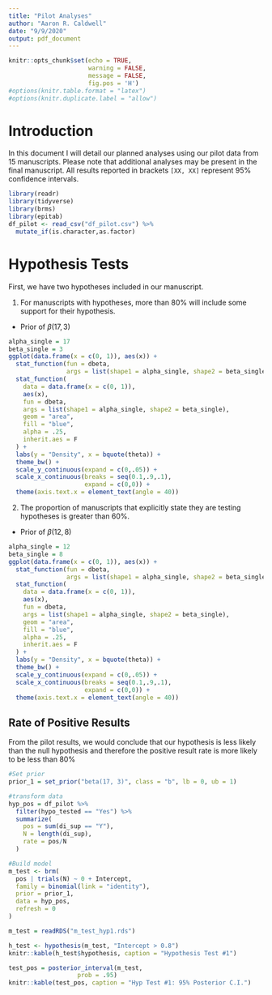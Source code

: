 ```yaml
---
title: "Pilot Analyses"
author: "Aaron R. Caldwell"
date: "9/9/2020"
output: pdf_document
---
```


```r

knitr::opts_chunk$set(echo = TRUE,
                      warning = FALSE,
                      message = FALSE,
                      fig.pos = 'H')
#options(knitr.table.format = "latex")
#options(knitr.duplicate.label = "allow")

```

# Introduction

In this document I will detail our planned analyses using our pilot data from 15 manuscripts. Please note that additional analyses may be present in the final manuscript. All results reported in brackets `[XX, XX]` represent 95% confidence intervals.

```r
library(readr)
library(tidyverse)
library(brms)
library(epitab)
df_pilot <- read_csv("df_pilot.csv") %>% 
  mutate_if(is.character,as.factor)
```


# Hypothesis Tests

First, we have two hypotheses included in our manuscript. 

1. For manuscripts with hypotheses, more than 80% will include some support for their hypothesis.
  - Prior of $\beta(17,3)$
  
```r
alpha_single = 17
beta_single = 3
ggplot(data.frame(x = c(0, 1)), aes(x)) +
  stat_function(fun = dbeta,
                args = list(shape1 = alpha_single, shape2 = beta_single)) +
  stat_function(
    data = data.frame(x = c(0, 1)),
    aes(x),
    fun = dbeta,
    args = list(shape1 = alpha_single, shape2 = beta_single),
    geom = "area",
    fill = "blue",
    alpha = .25,
    inherit.aes = F
  ) +
  labs(y = "Density", x = bquote(theta)) +
  theme_bw() +
  scale_y_continuous(expand = c(0,.05)) +
  scale_x_continuous(breaks = seq(0.1,.9,.1),
                     expand = c(0,0)) +
  theme(axis.text.x = element_text(angle = 40))
```
  

2. The proportion of manuscripts that explicitly state they are testing hypotheses is greater than 60%.
  - Prior of $\beta(12,8)$
  
```r
alpha_single = 12
beta_single = 8
ggplot(data.frame(x = c(0, 1)), aes(x)) +
  stat_function(fun = dbeta,
                args = list(shape1 = alpha_single, shape2 = beta_single)) +
  stat_function(
    data = data.frame(x = c(0, 1)),
    aes(x),
    fun = dbeta,
    args = list(shape1 = alpha_single, shape2 = beta_single),
    geom = "area",
    fill = "blue",
    alpha = .25,
    inherit.aes = F
  ) +
  labs(y = "Density", x = bquote(theta)) +
  theme_bw() +
  scale_y_continuous(expand = c(0,.05)) +
  scale_x_continuous(breaks = seq(0.1,.9,.1),
                     expand = c(0,0)) +
  theme(axis.text.x = element_text(angle = 40))
```

\newpage

## Rate of Positive Results

From the pilot results, we would conclude that our hypothesis is less likely than the null hypothesis and therefore the positive result rate is more likely to be less than 80%

```r
#Set prior
prior_1 = set_prior("beta(17, 3)", class = "b", lb = 0, ub = 1)

#transform data
hyp_pos = df_pilot %>%
  filter(hypo_tested == "Yes") %>%
  summarize(
    pos = sum(di_sup == "Y"),
    N = length(di_sup),
    rate = pos/N
  )

```

```r
#Build model
m_test <- brm(
  pos | trials(N) ~ 0 + Intercept,
  family = binomial(link = "identity"),
  prior = prior_1,
  data = hyp_pos,
  refresh = 0
)
```

```r
m_test = readRDS("m_test_hyp1.rds")
```

```r
h_test <- hypothesis(m_test, "Intercept > 0.8")
knitr::kable(h_test$hypothesis, caption = "Hypothesis Test #1") 
```
```r
test_pos = posterior_interval(m_test,
                   prob = .95)
knitr::kable(test_pos, caption = "Hyp Test #1: 95% Posterior C.I.")
```

\newpage
